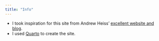 ```yaml
---
title: "Info"
---
```


-   I took inspiration for this site from Andrew Heiss' [excellent website and blog](https://www.andrewheiss.com).
-   I used [Quarto](https://quarto.org/docs/websites/) to create the site.
